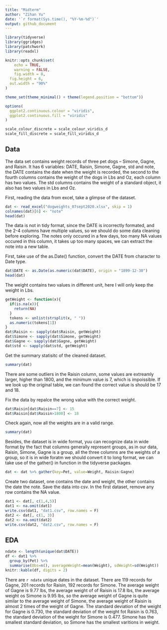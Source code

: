 ```yaml
---
title: "Midterm"
author: "Zihan Yu"
date: '`r format(Sys.time(), "%Y-%m-%d")`'
output: github_document
---
```


```r
library(tidyverse)
library(ggridges)
library(patchwork)
library(readxl)

knitr::opts_chunk$set(
	echo = TRUE,
	warning = FALSE,
	fig.width = 8, 
  fig.height = 6,
  out.width = "90%"
)

theme_set(theme_minimal() + theme(legend.position = "bottom"))

options(
  ggplot2.continuous.colour = "viridis",
  ggplot2.continuous.fill = "viridis"
)

scale_colour_discrete = scale_colour_viridis_d
scale_fill_discrete = scale_fill_viridis_d
```

## Data
The data set contains weight records of three pet dogs – Simone, Gagne, and Raisin. It has 6 variables: DATE, Raisin, Simone, Gagne, std and note, the DATE contains the date when the weight is recorded, the second to the fourth columns contains the weight of the dogs in Lbs and Oz, each column has two values. The std columns contains the weight of a standard object, it also has two values in Lbs and Oz.

First, reading the data from excel, take a glimpse of the dataset.

```r
dat <- read_excel("dogweights_07sept2020.xlsx", skip = 1)
colnames(dat)[6] <- "note"
head(dat)
```
The data is not in tidy format, since the DATE is ircorrectly formated, and the 2-4 columns have multiple values, so we should do some data cleaning before exploring. The notes only occured in a few days, too many NA values occured in this column, it takes up too many spaces, we can extract the note into a new table.

First, take use of the as.Date() function, convert the DATE from character to Date type.
```r
dat$DATE <- as.Date(as.numeric(dat$DATE), origin = "1899-12-30")
head(dat)
```

The weight contains two values in different unit, here I will only keep the weight in Lbs.

```r
getWeight <- function(x){
  if(is.na(x)){
    return(NA)
  }
  tokens <- unlist(strsplit(x, " "))
  as.numeric(tokens[1])
}
dat$Raisin <- sapply(dat$Raisin, getWeight)
dat$Simone <- sapply(dat$Simone, getWeight)
dat$Gagne <- sapply(dat$Gagne, getWeight)
dat$std <- sapply(dat$std, getWeight)
```

Get the summary statisitc of the cleaned dataset.
```r
summary(dat)
```
There are some outliers in the Raisin column, some values are extreamly larger, higher than 1800, and the minimum value is 7, which is impoissible. If we look up the original table, we can found the correct value is should be 17 and 18.

Fix the data by repalce the wrong value with the correct weight.
```r
dat$Raisin[dat$Raisin==7] <- 15
dat$Raisin[dat$Raisin>1800] <- 18
```

Check again, now all the weights are in a valid range.
```r
summary(dat)
```
Besides, the dataset is in wide format, yuu can recognize data in wide format by the fact that columns generally represent groups, as in our data, Raisin, Simone, Gagne is a group, all the three columns are the weights of a group, so it is in wide foratm we should convert it to long format, we can take use of the gather() in function in the tidyverse packages.
```r
dat <- dat %>% gather(key=Pet, value=Weight, Raisin:Gagne)
```

Create two dataset, one contains the date and weight, the other contains the date the note. Save the data into csv. In the first dataset, remove any row contains the NA value.
```r
dat1 <- dat[, c(1,4,5)]
dat1 <- na.omit(dat1)
write.csv(dat1, "dat1.csv", row.names = F)
dat2 <- dat[, c(1, 3)]
dat2 <- na.omit(dat2)
write.csv(dat2, "dat2.csv", row.names = F)
```

## EDA
```r
ndate <- length(unique(dat$DATE))
df <- dat1 %>%
  group_by(Pet) %>% 
  summarise(Obs=n(), averageWeight=mean(Weight), sdWeight=sd(Weight)) 
knitr::kable(df, digits = 2)
```

There are `r ndate` unique dates in the dataset. There are 119 records for Gagne, 201 records for Raisin, 192 records for Simone. The average weight of Gagne is 9.77 lbs, the average weight of of Raisin is 17.8 lbs, the average weight os Simone is 9.95 lbs, so the average weight of Gagne is quite similar to the average weight of Simone, the average weight of Raisin is almost 2 times of the weight of Gagne. The standard deviation of the weight for Gagne is 0.730, the standard deviation of the weight fot Raisin is 0.763, the standard deviation of the weight for Simone is 0.477. Simone has the smallest standard deviation, so Simone has the smallest varitions in weight.


